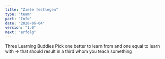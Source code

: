 ```yaml
---
title: "Ziele festlegen"
type: "team"
part: "Info"
date: "2020-06-04"
version: "1.0"
next: "erfolg"
---
```


Three Learning Buddies
Pick one better to learn from and one equal to learn with -> that should result in a third whom you teach something
